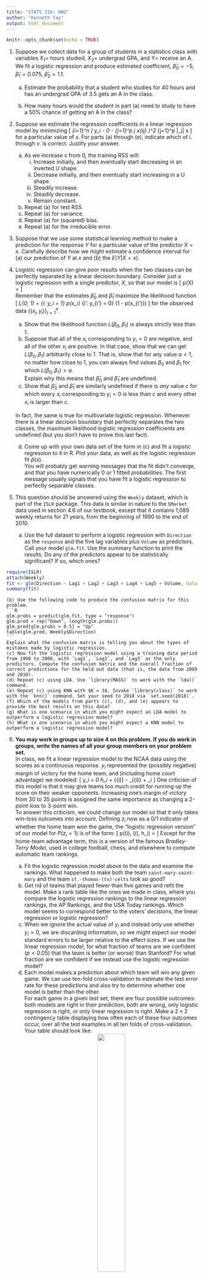 ```yaml
---
title: "STATS 216: HW2"
author: "Kenneth Tay"
output: html_document
---
```


```r
knitr::opts_chunk$set(echo = TRUE)
```

1. Suppose we collect data for a group of students in a statistics class with variables $X_1 =$ hours studied, $X_2 =$ undergrad GPA, and $Y =$ receive an A. We fit a logistic regression and produce estimated coefficient, $\hat{\beta}_0 = -5$, $\hat{\beta}_1 = 0.075$, $\hat{\beta}_2 = 1.1$.  

    (a) Estimate the probability that a student who studies for 40 hours and has an undergrad GPA of 3.5 gets an A in the class.  

    (b) How many hours would the student in part (a) need to study to have a 50% chance of getting an A in the class?  

2. Suppose we estimate the regression coefficients in a linear regression model by minimizing
\[ \sum_{i=1}^n \left( y_i - \beta_0 - \sum_{j=1}^p \beta_j x_{ij} \right)^2 \quad \text{subject to}\quad \sum_{j=1}^p |\beta_j| \leq s \]
for a particular value of $s$. For parts (a) through (e), indicate which of i. through v. is correct. Justify your answer.  

    (a) As we increase $s$ from 0, the training RSS will:  
        i. Increase initially, and then eventually start decreasing in an inverted U shape.  
        ii. Decrease initially, and then eventually start increasing in a U shape.  
        iii. Steadily increase.  
        iv. Steadily decrease.  
        v. Remain constant.  
    
    (b) Repeat (a) for test RSS.  
    (c) Repeat (a) for variance.  
    (d) Repeat (a) for (squared) bias.  
    (e) Repeat (a) for the irreducible error.  

3. Suppose that we use some statistical learning method to make a prediction for the response $Y$ for a particular value of the predictor $X = x$. Carefully describe how we might estimate a confidence interval for (a) our prediction of $Y$ at $x$ and (b) the $E(Y |X = x)$.  

4. Logistic regression can give poor results when the two classes can be perfectly separated by a linear decision boundary. Consider just a logistic regression with a single predictor, $X$, so that our model is
\[ p(X) = \frac{e^{\beta_0 + \beta_1 X}}{1 + e^{\beta_0 + \beta_1 X}} \]  
Remember that the estimates $\hat{\beta}_0$ and $\hat{\beta}_1$ maximize the likelihood function
\[ L(\beta_0, \beta_1) = \prod_{i: y_i = 1} p(x_i) \prod_{i': y_{i'} = 0} (1 - p(x_{i'})) \]
for the observed data $\{(x_i, y_i)\}_{i=1}^n$.  

    (a) Show that the likelihood function $L(\beta_0, \beta_1)$ is always strictly less than 1.  
    (b) Suppose that all of the $x_i$ corresponding to $y_i = 0$ are negative, and all of the other $x_i$ are positive. In that case, show that we can get $L(\beta_0, \beta_1)$ arbitrarily close to 1. That is, show that for any value $a < 1$, no matter how close to 1, you can always find values $\beta_0$ and $\beta_1$ for which $L(\beta_0, \beta_1) > a$.  
    Explain why this means that $\hat{\beta}_0$ and $\hat{\beta}_1$ are undefined.  
    (c) Show that $\hat{\beta}_0$ and $\hat{\beta}_1$ are similarly undefined if there is *any* value $c$ for which every $x_i$ corresponding to $y_i = 0$ is less than $c$ and every other $x_i$ is larger than $c$. 
    
    In fact, the same is true for multivariate logistic regression. Whenever there is a linear decision boundary that perfectly separates the two classes, the maximum likelihood logistic regression coefficients are undefined (but you don’t have to prove this last fact).  
    (d) Come up with your own data set of the form in (c) and fit a logistic regression to it in R. Plot your data, as well as the logistic regression fit $\hat{p}(x)$.  
    You will probably get warning messages that the fit didn’t converge, and that you have numerically 0 or 1 fitted probabilities. The first message usually signals that you have fit a logistic regression to perfectly separable classes.

5. This question should be answered using the `Weekly` dataset, which is part of the `ISLR` package. This data is similar in nature to the `SMarket` data used in section 4.6 of our textbook, except that it contains 1,089 weekly returns for 21 years, from the beginning of 1990 to the end of 2010.  

    (a) Use the full dataset to perform a logistic regression with `Direction` as the `response` and the five lag variables plus `Volume` as predictors. Call your model `glm.fit`. Use the summary function to print the results. Do any of the predictors appear to be statistically significant? If so, which ones?  
    
```r
require(ISLR)
attach(Weekly)
fit <- glm(Direction ~ Lag1 + Lag2 + Lag3 + Lag4 + Lag5 + Volume, data = Weekly, family = binomial)
summary(fit)
```
        
    (b) Use the following code to produce the confusion matrix for this problem.  
    ```R
    glm.probs = predict(glm.fit, type = "response")
    glm.pred = rep("Down", length(glm.probs))
    glm.pred[glm.probs > 0.5] = "Up"
    table(glm.pred, Weekly$Direction)
    ```
    Explain what the confusion matrix is telling you about the types of mistakes made by logistic regression.  
    (c) Now fit the logistic regression model using a training data period from 1990 to 2008, with `Lag1`, `Lag2`, and `Lag3` as the only predictors. Compute the confusion matrix and the overall fraction of correct predictions for the held out data (that is, the data from 2009 and 2010).  
    (d) Repeat (c) using LDA. Use `library(MASS)` to work with the `lda()` command.  
    (e) Repeat (c) using KNN with $K = 3$. Invoke `library(class)` to work with the `knn()` command. Set your seed to 2018 via `set.seed(2018)`.  
    (f) Which of the models from parts (c), (d), and (e) appears to provide the best results on this data?  
    (g) What is one scenario in which you might expect an LDA model to outperform a logistic regression model?  
    (h) What is one scenario in which you might expect a KNN model to outperform a logistic regression model?

6. **You may work in groups up to size 4 on this problem. If you do work in groups, write the names of all your group members on your problem set.**  
In class, we fit a linear regression model to the NCAA data using the scores as a continuous response. $y_i$ represented the (possibly negative) margin of victory for the home team, and (including home court advantage) we modeled:
\[ y_i = \beta_0 h_i + \beta_{\text{home}(i)} - \beta_{\text{away}(i)} + \epsilon_i \]
One criticism of this model is that it may give teams too much credit for running up the score on their weaker opponents. Increasing one’s margin of victory from 30 to 35 points is assigned the same importance as changing a 2-point loss to 3-point win.  
To answer this criticism, we could change our model so that it only takes win-loss outcomes into account. Defining $z_i$ now as a 0/1 indicator of whether the home team won the game, the “logistic regression version” of our model for $P(z_i = 1)$ is of the form:
\[ p(\text{home}(i), \text{away}(i), h_i) = \frac{e^{\beta_0 h_i + \beta_{\text{home}(i)} - \beta_{\text{away}(i)}}}{1 + e^{\beta_0 h_i + \beta_{\text{home}(i)} - \beta_{\text{away}(i)}}} \]
Except for the home-team advantage term, this is a version of the famous *Bradley- Terry Model*, used in college football, chess, and elsewhere to compute automatic team rankings.  

    (a) Fit the logistic regression model above to the data and examine the rankings. What happened to make both the team `saint-mary-saint-mary` and the team `st.-thomas-(tx)-celts` look so good?  
    (b) Get rid of teams that played fewer than five games and refit the model. Make a rank table like the ones we made in class, where you compare the logistic regression rankings to the linear regression rankings, the AP Rankings, and the USA Today rankings. Which model seems to correspond better to the voters’ decisions, the linear regression or logistic regression?  
    (c) When we ignore the actual value of $y_i$ and instead only use whether $y_i > 0$, we are discarding information, so we might expect our model standard errors to be larger relative to the effect sizes. If we use the linear regression model, for what fraction of teams are we confident ($p < 0.05$) that the team is better (or worse) than Stanford? For what fraction are we confident if we instead use the logistic regression model?  
    (d) Each model makes a prediction about which team will win any given game. We can use ten-fold cross-validation to estimate the test error rate for these predictions and also try to determine whether one model is better than the other.  
    For each game in a given test set, there are four possible outcomes: both models are right in their prediction, both are wrong, only logistic regression is right, or only linear regression is right. Make a $2×2$ contingency table displaying how often each of these four outcomes occur, over all the test examples in all ten folds of cross-validation. Your table should look like:  
<center>![](q5_table.png){width=40%}</center>
    
    (e) We want to compare the two models to see if one is superior. $n_{11}$ and $n_{22}$ don’t tell us anything about which model is better, because they correspond to games where both models agree with each other. So to compare the two models, we need to look at $n_{12}$ and $n_{21}$. Let $D = n_{12} + n_{21}$ be the number of test games in which the two models *disagreed*.  
    If both models are equally good and the test set games are independent, then every time the models disagree, each model is equally likely to be right. Then, conditional on $D$,  
    \[ n_{12} ∼ \text{Binom}(D, 1/2)\]  
    For large $D$, the above binomial distribution is approximately normal with mean $D/2$ and variance $D/4$ (hence standard deviation $\sqrt{D}/2$). **You do not have to prove any of the above statements, just take them as given.**  
    Use the normal approximation to carry out a test of the hypothesis that both models are equally good at predicting games. What is the conclusion of your test?  
    What you just did is the normal approximation to *McNemar’s Test*.
    